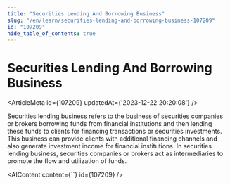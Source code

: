 ```yaml
---
title: "Securities Lending And Borrowing Business"
slug: "/en/learn/securities-lending-and-borrowing-business-107209"
id: "107209"
hide_table_of_contents: true
---
```



# Securities Lending And Borrowing Business

<ArticleMeta id={107209} updatedAt={'2023-12-22 20:20:08'} />
<div className='border-solid border-b border-t-0 my-4 border-[var(--ifm-color-gray-300)]' />

Securities lending business refers to the business of securities companies or brokers borrowing funds from financial institutions and then lending these funds to clients for financing transactions or securities investments. This business can provide clients with additional financing channels and also generate investment income for financial institutions. In securities lending business, securities companies or brokers act as intermediaries to promote the flow and utilization of funds.

<AIContent content={``} id={107209} />
